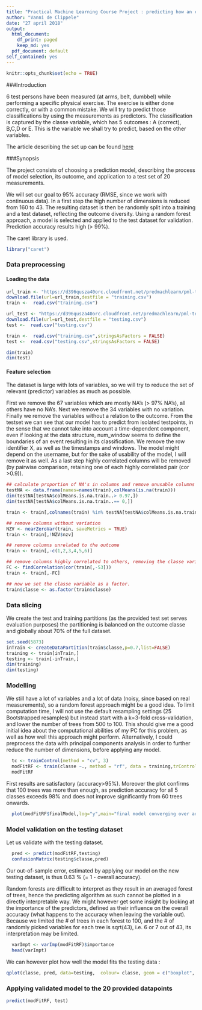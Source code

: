 ```yaml
---
title: "Practical Machine Learning Course Project : predicting how an exercise is performed"
author: "Vanni de Clippele"
date: "27 april 2018"
output:
  html_document:
    df_print: paged
    keep_md: yes
  pdf_document: default
self_contained: yes
---
```


```r
knitr::opts_chunk$set(echo = TRUE)
```


###Introduction 
  
6 test persons have been measured (at arms, belt, dumbbel) while performing a specific physical exercise.
The exercise is either done correctly, or with a common mistake. We will try to predict those classifications
by using the measurements as predictors. 
The classification is captured by the classe variable, which has 5 outcomes : A (correct), B,C,D or E. 
This is the variable we shall try to predict, based on the other variables.

The article describing the set up can be found [here](https://d396qusza40orc.cloudfront.net/repdata%2Fpeer2_doc%2Fpd01016005curr.pdf)
  
###Synopsis  

The project consists of choosing a prediction model, describing the process of model selection, its outcome,
and application to a test set of 20 measurements.

We will set our goal to 95% accuracy (RMSE, since we work with continuous data).
In a first step the high number of dimensions is reduced from 160 to 43.
The resulting dataset is then be randomly split into a training and a test dataset, reflecting the outcome diversity.
Using a random forest approach, a model is selected and applied to the test dataset for validation.
Prediction accuracy results high (> 99%). 

The caret library is used.

``` r
library("caret")
```
### Data preprocessing

#### Loading the data  

``` r
url_train <- "https://d396qusza40orc.cloudfront.net/predmachlearn/pml-training.csv"
download.file(url=url_train,destfile = "training.csv")
train <-  read.csv("training.csv")

url_test <- "https://d396qusza40orc.cloudfront.net/predmachlearn/pml-testing.csv"
download.file(url=url_test,destfile = "testing.csv")
test <-  read.csv("testing.csv")

train <-  read.csv("training.csv",stringsAsFactors = FALSE)
test <-  read.csv("testing.csv",stringsAsFactors = FALSE)

dim(train)
dim(test)
```

#### Feature selection  

The dataset is large with lots of variables, so we will try to reduce the set of relevant (predictor) variables as much as possible.

First we remove the 67 variables which are mostly NA's (> 97% NA's), all others have no NA's.
Next we remove the 34 variables with no variation.
Finally we remove the variables without a relation to the outcome. From the testset we can see that our model has to predict from isolated testpoints, in the sense that we cannot take into account a time-dependent component, even if looking at the data structure, num_window seems to define the boundaries of an event resulting in its classification. We remove the row identifier X, as well as the timestamps and windows. The model might depend on the username, but for the sake of usability of the model, I will remove it as well. 
As a last step highly correlated columns will be removed (by pairwise comparison, retaining one of each highly correlated pair (cor >0.9)).

``` r
## calculate proportion of NA's in columns and remove unusable columns (with high number of NA's).
testNA <- data.frame(names=names(train),colMeans(is.na(train)))
dim(testNA[testNA$colMeans.is.na.train..> 0.97,])
dim(testNA[testNA$colMeans.is.na.train..== 0,])

train <- train[,colnames(train) %in% testNA[testNA$colMeans.is.na.train..== 0,]$names]

## remove columns without variation
NZV <- nearZeroVar(train, saveMetrics = TRUE)
train <- train[,!NZV$nzv]

## remove columns unrelated to the outcome
train <- train[,-c(1,2,3,4,5,6)]

## remove columns highly correlated to others, removing the classe variable from the correlation calculation.
FC <- findCorrelation(cor(train[,-53]))
train <- train[,-FC]

## now we set the classe variable as a factor.
train$classe <- as.factor(train$classe)
```

### Data slicing

We create the test and training partitions (as the provided test set serves evaluation purposes)
the partitioning is balanced on the outcome classe and globally about 70% of the full dataset.

``` r
set.seed(5873)
inTrain <- createDataPartition(train$classe,p=0.7,list=FALSE)
training <- train[inTrain,]
testing <- train[-inTrain,]
dim(training)
dim(testing)
```

### Modelling

We still have a lot of variables and a lot of data (noisy, since based on real measurements), 
so a random forest approach might be a good idea. To limit computation time, I will not use the default resampling settings (25 Bootstrapped resamples) but instead start with a k=3-fold cross-validation, and lower the number of trees from 500 to 100. This should give me a good initial idea about the computational abilities of my PC for this problem, as well as how well this approach might perform. Alternatively, I could preprocess the data with principal components analysis in order to further reduce the number of dimensions, before applying any model.

``` r
  tc <- trainControl(method = "cv", 3)
  modFitRF <- train(classe ~., method = "rf", data = training,trControl = tc,ntree = 100,allowParallel=TRUE, importance=TRUE) 
  modFitRF
```

First results are satisfactory (accuracy>95%). Moreover the plot confirms that 100 trees was more than enough,
as prediction accuracy for all 5 classes exceeds 98% and does not improve significantly from 60 trees onwards.

``` r
  plot(modFitRF$finalModel,log="y",main="final model converging over added # of trees")
```

### Model validation on the testing dataset

Let us validate with the testing dataset.

``` r
  pred <- predict(modFitRF,testing)
  confusionMatrix(testing$classe,pred)
```

Our out-of-sample error, estimated by applying our model on the new testing dataset, is thus 0.63 % (= 1 - overall accuracy).

Random forests are difficult to interpret as they result in an averaged forest of trees, hence the predicting algorithm as such cannot be plotted in a directly interpretable way. We might however get some insight by looking at the importance of the predictors, defined as their influence on the overall accuracy (what happens to the accuracy when leaving the variable out). Because we limited the # of trees in each forest to 100, and the # of randomly picked variables for each tree is sqrt(43), i.e. 6 or 7 out of 43, its interpretation may be limited.

``` r
  varImpt <- varImp(modFitRF)$importance
  head(varImpt)
```

We can however plot how well the model fits the testing data : 

``` r
qplot(classe, pred, data=testing,  colour= classe, geom = c("boxplot", "jitter"), main = "predicted vs. observed on testing data", xlab = "observed classe", ylab = "predicted classe")
```

### Applying validated model to the 20 provided datapoints

``` r
predict(modFitRF, test)
```

